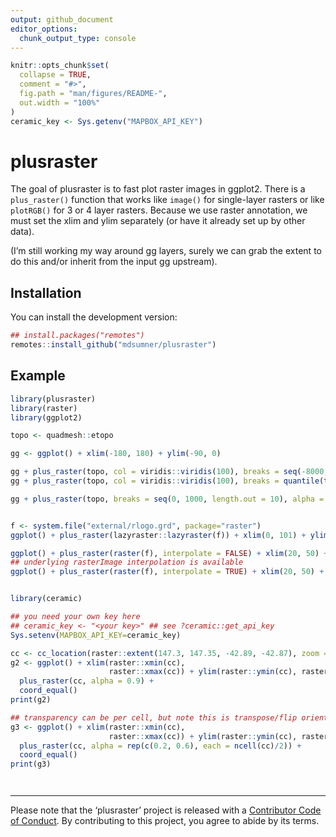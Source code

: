 ```yaml
---
output: github_document
editor_options: 
  chunk_output_type: console
---
```


<!-- README.md is generated from README.Rmd. Please edit that file -->

```r
knitr::opts_chunk$set(
  collapse = TRUE,
  comment = "#>",
  fig.path = "man/figures/README-",
  out.width = "100%"
)
ceramic_key <- Sys.getenv("MAPBOX_API_KEY")
```
# plusraster

<!-- badges: start -->
<!-- badges: end -->

The goal of plusraster is to fast plot raster images in ggplot2. There is a `plus_raster()` function that works like `image()` for single-layer rasters or like `plotRGB()` for 3 or 4 layer rasters. Because we use raster annotation, we must set the xlim and ylim separately (or have it already set up by other data). 

(I'm still working my way around gg layers, surely we can grab the extent to do this and/or inherit from the input gg upstream). 

## Installation

You can install the development version: 

``` r
## install.packages("remotes")
remotes::install_github("mdsumner/plusraster")
```

## Example


```r
library(plusraster)
library(raster)
library(ggplot2)

topo <- quadmesh::etopo

gg <- ggplot() + xlim(-180, 180) + ylim(-90, 0)

gg + plus_raster(topo, col = viridis::viridis(100), breaks = seq(-8000, 5000, length.out = 12)) 
gg + plus_raster(topo, col = viridis::viridis(100), breaks = quantile(topo, seq(0, 1,length.out = 15))) 

gg + plus_raster(topo, breaks = seq(0, 1000, length.out = 10), alpha = 0.2)


f <- system.file("external/rlogo.grd", package="raster")
ggplot() + plus_raster(lazyraster::lazyraster(f)) + xlim(0, 101) + ylim(0, 77)

ggplot() + plus_raster(raster(f), interpolate = FALSE) + xlim(20, 50) + ylim(20, 40)
## underlying rasterImage interpolation is available
ggplot() + plus_raster(raster(f), interpolate = TRUE) + xlim(20, 50) + ylim(20, 40)


library(ceramic)

## you need your own key here
## ceramic_key <- "<your key>" ## see ?ceramic::get_api_key
Sys.setenv(MAPBOX_API_KEY=ceramic_key)

cc <- cc_location(raster::extent(147.3, 147.35, -42.89, -42.87), zoom = 15)
g2 <- ggplot() + xlim(raster::xmin(cc), 
                      raster::xmax(cc)) + ylim(raster::ymin(cc), raster::ymax(cc)) + 
  plus_raster(cc, alpha = 0.9) + 
  coord_equal()
print(g2)

## transparency can be per cell, but note this is transpose/flip orientation 
g3 <- ggplot() + xlim(raster::xmin(cc), 
                      raster::xmax(cc)) + ylim(raster::ymin(cc), raster::ymax(cc)) + 
  plus_raster(cc, alpha = rep(c(0.2, 0.6), each = ncell(cc)/2)) + 
  coord_equal()
print(g3)




```

---

Please note that the 'plusraster' project is released with a
[Contributor Code of Conduct](https://github.com/mdsumner/plusraster/blob/master/CODE_OF_CONDUCT.md).
By contributing to this project, you agree to abide by its terms.
